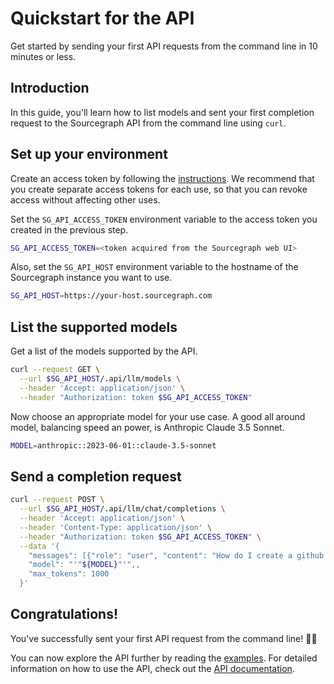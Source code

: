 # Quickstart for the API

Get started by sending your first API requests from the command line in 10 minutes or less.

## Introduction

In this guide, you'll learn how to list models and sent your first completion request to the Sourcegraph API from the command line using `curl`.

## Set up your environment

Create an access token by following the [instructions](https://sourcegraph.com/docs/cli/how-tos/creating_an_access_token). We recommend that you create separate access tokens for each use, so that you can revoke access without affecting other uses.

Set the `SG_API_ACCESS_TOKEN` environment variable to the access token you created in the previous step.

```sh
SG_API_ACCESS_TOKEN=<token acquired from the Sourcegraph web UI>
```

Also, set the `SG_API_HOST` environment variable to the hostname of the Sourcegraph instance you want to use.

```sh
SG_API_HOST=https://your-host.sourcegraph.com
```

## List the supported models

Get a list of the models supported by the API.

```sh
curl --request GET \
  --url $SG_API_HOST/.api/llm/models \
  --header 'Accept: application/json' \
  --header "Authorization: token $SG_API_ACCESS_TOKEN"
```

Now choose an appropriate model for your use case. A good all around model, balancing speed an power, is Anthropic Claude 3.5 Sonnet.

```sh
MODEL=anthropic::2023-06-01::claude-3.5-sonnet
```

## Send a completion request

```sh
curl --request POST \
  --url $SG_API_HOST/.api/llm/chat/completions \
  --header 'Accept: application/json' \
  --header 'Content-Type: application/json' \
  --header "Authorization: token $SG_API_ACCESS_TOKEN" \
  --data '{
    "messages": [{"role": "user", "content": "How do I create a github branch?"}],
    "model": "'"${MODEL}"'",,
    "max_tokens": 1000
  }'
```

## Congratulations!

You've successfully sent your first API request from the command line! 🎉🎉

You can now explore the API further by reading the [examples](TODO). For detailed information on how to use the API, check out the [API documentation](TODO).
